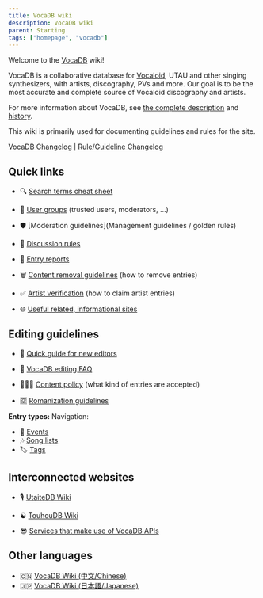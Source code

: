 ---
title: VocaDB wiki
description: VocaDB wiki
parent: Starting
tags: ["homepage", "vocadb"]
---


Welcome to the [VocaDB](http://vocadb.net/) wiki!

VocaDB is a collaborative database for [Vocaloid](https://en.wikipedia.org/wiki/Vocaloid), UTAU and other singing synthesizers, with artists, discography, PVs and more. Our goal is to be the most accurate and complete source of Vocaloid discography and artists.

For more information about VocaDB, see [the complete description](/docs/documentation/vocadb-what-is-it-for) and [history](/docs/documentation/vocadbs-history).

This wiki is primarily used for documenting guidelines and rules for the site.

[VocaDB Changelog](/docs/documentation/vocadb-changelog) | [Rule/Guideline Changelog](/docs/guidelines/rule-changelog)

## Quick links

* 🔍 [Search terms cheat sheet](/docs/documentation/search-terms-cheat-sheet)
* 👥  [User groups](/docs/documentation/user-groups) (trusted users, moderators, ...)
* 🛡️   [Moderation guidelines](Management guidelines / golden rules)
* 💬  [Discussion rules](/docs/guidelines/discussion-rules)

* 🏴 [Entry reports](/docs/guidelines/entry-reports)
* 🗑️  [Content removal guidelines](/docs/guidelines/content-removal-guidelines) (how to remove entries)
* ✅  [Artist verification](/docs/starting/artist-verification) (how to claim artist entries)

* 🌐  [Useful related, informational sites](/docs/other/useful-related-informational-sites/useful-related-informational-sites)

## Editing guidelines

* 👶  [Quick guide for new editors](/docs/guidelines/quick-guide-for-new-editors)
* 🧾  [VocaDB editing FAQ](/docs/guidelines/vocadb-editing-faq)
* 🕵🏻‍♂️ [Content policy](/docs/guidelines/content-policy) (what kind of entries are accepted)

* 🈳 [Romanization guidelines](/docs/guidelines/romanization-guidelines)

**Entry types:**
Navigation:

<Navigation />

* 📅 [Events](/docs/guidelines/events)
* 🎶 [Song lists](/docs/guidelines/song-lists)
* 🏷️ [Tags](/docs/guidelines/tags)

## Interconnected websites

* 🎙️ [UtaiteDB Wiki](/docs/utaitedb)
* ☯︎ [TouhouDB Wiki](/docs/touhoudb)

* 😎 [Services that make use of VocaDB APIs](/docs/documentation/services-that-make-use-of-vocadb-apis)

## Other languages

* 🇨🇳 [VocaDB Wiki (中文/Chinese)](/docs/chinese)
* 🇯🇵 [VocaDB Wiki (日本語/Japanese)](/docs/japanese)